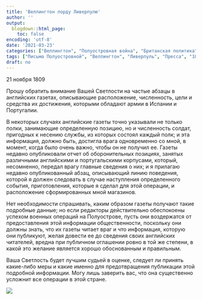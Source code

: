 ```yaml
---
title: 'Веллингтон лорду Ливерпулю'
author: ''
output:
  blogdown::html_page:
    toc: false
encoding: 'utf-8'   
date: '2021-03-23'
categories: ["Веллингтон", "Полуостровная война", "Британская политика"]
tags: ["Письма Полуостровной", "Веллингтон", "Ливерпуль", "Пресса", "1809"]
draft: no
---
```

21 ноября 1809

Прошу обратить внимание Вашей Светлости на частые абзацы в английских газетах, описывающие расположение, численность, цели и средства их достижения, которыми обладают армии в Испании и Португалии.

В некоторых случаях английские газеты точно указывали не только полки, занимающие определенную позицию, но и численность солдат, пригодных к несению службы, из которых состоял каждый полк; и эта информация, должно быть, достигла врага одновременно со мной, в момент, когда было очень важно, чтобы он не получил ее.
<!--more-->
Газеты недавно опубликовали отчет об оборонительных позициях, занятых различными английскими и португальскими корпусами, который, несомненно, передал врагу главные сведения о них; и я прилагаю недавно опубликованный абзац, описывающий линию поведения, которой я должен следовать в случае наступления определенного события, приготовления, которые я сделал для этой операции, и расположение сформированных мной магазинов.

Нет необходимости спрашивать, каким образом газеты получают такие подробные данные; но если редакторы действительно обеспокоены успехом военных операций на Полуострове, пусть они воздержатся от предоставления этой информации общественности, поскольку они должны знать, что их газеты читает враг и что информация, которую они публикуют, желая довести ее до сведения своих английских читателей, вредна при публичном оглашении ровно в той же степени, в какой это желание является хорошо обоснованным и правильным.

Ваша Светлость будет лучшим судьей в оценке, следует ли принять какие-либо меры и какие именно для предотвращения публикации этой подробной информации. Могу лишь заверить вас, что она существенно усложнит все операции в этой стране.

![](/letter/press.jpg)
